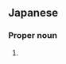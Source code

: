 ==Japanese==
{{ja-kanjitab|たか|くら|yomi=k}}

===Proper noun===
{{ja-pos|たかくら|proper}}

# {{surname|lang=ja|sort=たかくら}}